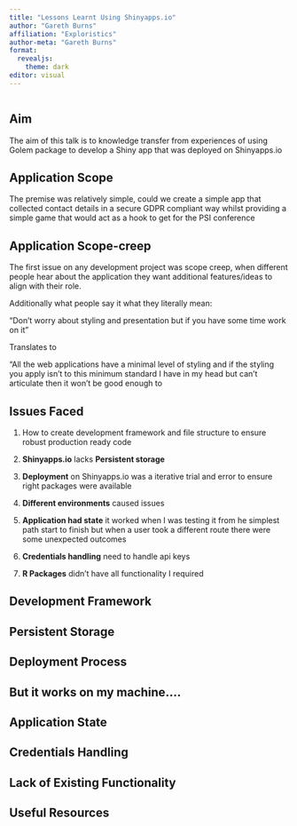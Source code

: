 ```yaml
---
title: "Lessons Learnt Using Shinyapps.io"
author: "Gareth Burns"
affiliation: "Exploristics"
author-meta: "Gareth Burns"
format: 
  revealjs:
    theme: dark
editor: visual
---
```


```{}
```

## Aim

The aim of this talk is to knowledge transfer from experiences of using Golem package to develop a Shiny app that was deployed on Shinyapps.io

## Application Scope

The premise was relatively simple, could we create a simple app that collected contact details in a secure GDPR compliant way whilst providing a simple game that would act as a hook to get for the PSI conference

## Application Scope-creep

The first issue on any development project was scope creep, when different people hear about the application they want additional features/ideas to align with their role.

Additionally what people say it what they literally mean:

"Don't worry about styling and presentation but if you have some time work on it"

Translates to

"All the web applications have a minimal level of styling and if the styling you apply isn't to this minimum standard I have in my head but can't articulate then it won't be good enough to

## Issues Faced

1.  How to create development framework and file structure to ensure robust production ready code

2.  **Shinyapps.io** lacks **Persistent storage**  

3.  **Deployment** on Shinyapps.io was a iterative trial and error to ensure right packages were available

4.  **Different environments** caused issues

5.  **Application had state** it worked when I was testing it from he simplest path start to finish but when a user took a different route there were some unexpected outcomes

6.  **Credentials handling** need to handle api keys 

7.  **R Packages** didn't have all functionality I required

## Development Framework

## Persistent Storage

## Deployment Process

## But it works on my machine....

## Application State

## Credentials Handling

## Lack of Existing Functionality

## Useful Resources

